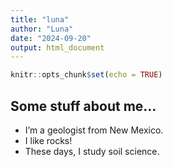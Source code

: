 ```yaml
---
title: "luna"
author: "Luna"
date: "2024-09-20"
output: html_document
---
```


```r
knitr::opts_chunk$set(echo = TRUE)
```
## Some stuff about me...

* I'm a geologist from New Mexico.  
* I like rocks!  
* These days, I study soil science.  